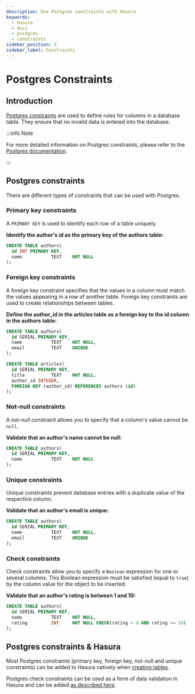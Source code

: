 ```yaml
---
description: Use Postgres constraints with Hasura
keywords:
  - hasura
  - docs
  - postgres
  - constraints
sidebar_position: 2
sidebar_label: Constraints
---
```


# Postgres Constraints

## Introduction

[Postgres constraints](https://www.postgresql.org/docs/current/ddl-constraints.html) are used to define rules for
columns in a database table. They ensure that no invalid data is entered into the database.

:::info Note

For more detailed information on Postgres constraints, please refer to the
[Postgres documentation](https://www.postgresql.org/docs/current/ddl-constraints.html).

:::

## Postgres constraints

There are different types of constraints that can be used with Postgres.

### Primary key constraints

A `PRIMARY KEY` is used to identify each row of a table uniquely.

**Identify the author's id as the primary key of the authors table:**

```sql {2}
CREATE TABLE authors(
  id INT PRIMARY KEY,
  name           TEXT    NOT NULL
);
```

### Foreign key constraints

A foreign key constraint specifies that the values in a column must match the values appearing in a row of another
table. Foreign key constraints are used to create relationships between tables.

**Define the author_id in the articles table as a foreign key to the id column in the authors table:**

```sql {11}
CREATE TABLE authors(
  id SERIAL PRIMARY KEY,
  name           TEXT    NOT NULL,
  email          TEXT    UNIQUE
);

CREATE TABLE articles(
  id SERIAL PRIMARY KEY,
  title          TEXT    NOT NULL,
  author_id INTEGER,
  FOREIGN KEY (author_id) REFERENCES authors (id)
);
```

### Not-null constraints

A not-null constraint allows you to specify that a column's value cannot be `null`.

**Validate that an author's name cannot be null:**

```sql {2,3}
CREATE TABLE authors(
  id SERIAL PRIMARY KEY,
  name           TEXT    NOT NULL
);
```

### Unique constraints

Unique constraints prevent database entries with a duplicate value of the respective column.

**Validate that an author's email is unique:**

```sql {4}
CREATE TABLE authors(
  id SERIAL PRIMARY KEY,
  name           TEXT    NOT NULL,
  email          TEXT    UNIQUE
);
```

### Check constraints

Check constraints allow you to specify a `Boolean` expression for one or several columns. This Boolean expression must
be satisfied (equal to `true`) by the column value for the object to be inserted.

**Validate that an author's rating is between 1 and 10:**

```sql {4}
CREATE TABLE authors(
  id SERIAL PRIMARY KEY,
  name           TEXT    NOT NULL,
  rating         INT     NOT NULL CHECK(rating > 0 AND rating <= 10)
);
```

## Postgres constraints & Hasura

Most Postgres constraints (primary key, foreign key, not-null and unique constraints) can be added to Hasura natively
when [creating tables](/schema/postgres/tables.mdx#pg-create-tables).

Postgres check constraints can be used as a form of data validation in Hasura and can be added
[as described here](/schema/postgres/data-validations.mdx#pg-data-validations-check-constraints).

